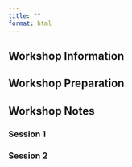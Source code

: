 ```yaml
---
title: ""
format: html
---
```


## Workshop Information

<!-- 
- link to workshop resources
- workshop description
--->

## Workshop Preparation

<!---
- any preparatory work
--->

## Workshop Notes

### Session 1

### Session 2

